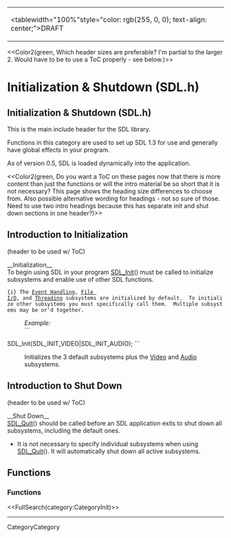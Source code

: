 <!-- #master-page:CategoryTemplate -->
<!-- #master-date:Unknown-Date -->
<!-- format wiki -->
<!-- language en -->
{|
|<tablewidth="100%"style="color: rgb(255, 0, 0); text-align: center;">DRAFT 
|}

<<Color2(green, Which header sizes are preferable?  I'm partial to the larger 2. Would have to be to use a ToC properly - see below.)>>

= Initialization & Shutdown (SDL.h) =
== Initialization & Shutdown (SDL.h) ==

This is the main include header for the SDL library.

Functions in this category are used to set up SDL 1.3 for use and generally have global effects in your program.

As of version 0.5, SDL is loaded dynamically into the application.

<<Color2(green, Do you want a ToC on these pages now that there is more content than just the functions or will the intro material be so short that it is not necessary?  This page shows the heading size differences to choose from.  Also possible alternative wording for headings - not so sure of those.  Need to use two intro headings because this has separate init and shut down sections in one header?)>>


== Introduction to Initialization ==
(header to be used w/ ToC) 

__Initialization__<br/>
To begin using SDL in your program [[SDL_Init]]() must be called to initialize subsystems and enable use of other SDL functions. 
 {i} The [[CategoryEvents|Event Handling]], [[CategoryIO|File I/O]], and [[CategoryThread|Threading]] subsystems are initialized by default.  To initialize other subsystems you must specifically call them.  Multiple subsystems may be or'd together. 
: ''Example:''
: ```
SDL_Init(SDL_INIT_VIDEO|SDL_INIT_AUDIO);
```
: Initializes the 3 default subsystems plus the [[CategoryVideo|Video]] and [[CategoryAudio|Audio]] subsystems.

== Introduction to Shut Down ==
(header to be used w/ ToC)

__Shut Down__<br/>
[[SDL_Quit]]() should be called before an SDL application exits to shut down all subsystems, including the default ones.
* It is not necessary to specify individual subsystems when using [[SDL_Quit]]().  It will automatically shut down all active subsystems. 

== Functions ==
=== Functions ===

<<FullSearch(category:CategoryInit)>>

----
CategoryCategory

